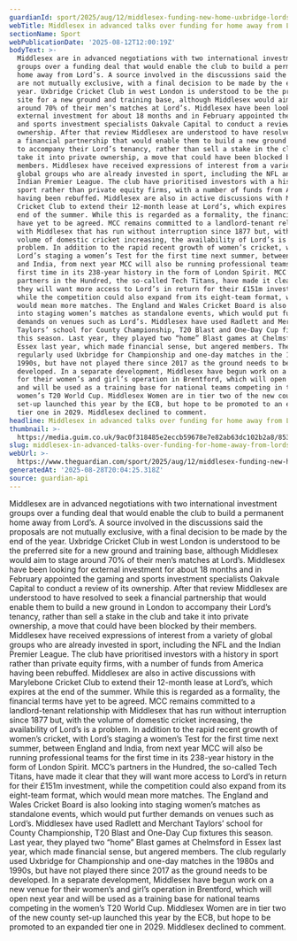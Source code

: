 ```yaml
---
guardianId: sport/2025/aug/12/middlesex-funding-new-home-uxbridge-lords-cricket
webTitle: Middlesex in advanced talks over funding for home away from Lord’s
sectionName: Sport
webPublicationDate: '2025-08-12T12:00:19Z'
bodyText: >-
  Middlesex are in advanced negotiations with two international investment
  groups over a funding deal that would enable the club to build a permanent
  home away from Lord’s. A source involved in the discussions said the proposals
  are not mutually exclusive, with a final decision to be made by the end of the
  year. Uxbridge Cricket Club in west London is understood to be the preferred
  site for a new ground and training base, although Middlesex would aim to stage
  around 70% of their men’s matches at Lord’s. Middlesex have been looking for
  external investment for about 18 months and in February appointed the gaming
  and sports investment specialists Oakvale Capital to conduct a review of its
  ownership. After that review Middlesex are understood to have resolved to seek
  a financial partnership that would enable them to build a new ground in London
  to accompany their Lord’s tenancy, rather than sell a stake in the club and
  take it into private ownership, a move that could have been blocked by their
  members. Middlesex have received expressions of interest from a variety of
  global groups who are already invested in sport, including the NFL and the
  Indian Premier League. The club have prioritised investors with a history in
  sport rather than private equity firms, with a number of funds from America
  having been rebuffed. Middlesex are also in active discussions with Marylebone
  Cricket Club to extend their 12-month lease at Lord’s, which expires at the
  end of the summer. While this is regarded as a formality, the financial terms
  have yet to be agreed. MCC remains committed to a landlord-tenant relationship
  with Middlesex that has run without interruption since 1877 but, with the
  volume of domestic cricket increasing, the availability of Lord’s is a
  problem. In addition to the rapid recent growth of women’s cricket, with
  Lord’s staging a women’s Test for the first time next summer, between England
  and India, from next year MCC will also be running professional teams for the
  first time in its 238-year history in the form of London Spirit. MCC’s
  partners in the Hundred, the so-called Tech Titans, have made it clear that
  they will want more access to Lord’s in return for their £151m investment,
  while the competition could also expand from its eight-team format, which
  would mean more matches. The England and Wales Cricket Board is also looking
  into staging women’s matches as standalone events, which would put further
  demands on venues such as Lord’s. Middlesex have used Radlett and Merchant
  Taylors’ school for County Championship, T20 Blast and One-Day Cup fixtures
  this season. Last year, they played two “home” Blast games at Chelmsford in
  Essex last year, which made financial sense, but angered members. The club
  regularly used Uxbridge for Championship and one-day matches in the 1980s and
  1990s, but have not played there since 2017 as the ground needs to be
  developed. In a separate development, Middlesex have begun work on a new venue
  for their women’s and girl’s operation in Brentford, which will open next year
  and will be used as a training base for national teams competing in the
  women’s T20 World Cup. Middlesex Women are in tier two of the new county
  set-up launched this year by the ECB, but hope to be promoted to an expanded
  tier one in 2029. Middlesex declined to comment.
headline: Middlesex in advanced talks over funding for home away from Lord’s
thumbnail: >-
  https://media.guim.co.uk/9ac0f318485e2eccb59678e7e82ab63dc102b2a8/853_0_4268_3415/500.jpg
slug: middlesex-in-advanced-talks-over-funding-for-home-away-from-lords
webUrl: >-
  https://www.theguardian.com/sport/2025/aug/12/middlesex-funding-new-home-uxbridge-lords-cricket
generatedAt: '2025-08-28T20:04:25.318Z'
source: guardian-api
---
```

Middlesex are in advanced negotiations with two international investment groups over a funding deal that would enable the club to build a permanent home away from Lord’s. A source involved in the discussions said the proposals are not mutually exclusive, with a final decision to be made by the end of the year. Uxbridge Cricket Club in west London is understood to be the preferred site for a new ground and training base, although Middlesex would aim to stage around 70% of their men’s matches at Lord’s. Middlesex have been looking for external investment for about 18 months and in February appointed the gaming and sports investment specialists Oakvale Capital to conduct a review of its ownership. After that review Middlesex are understood to have resolved to seek a financial partnership that would enable them to build a new ground in London to accompany their Lord’s tenancy, rather than sell a stake in the club and take it into private ownership, a move that could have been blocked by their members. Middlesex have received expressions of interest from a variety of global groups who are already invested in sport, including the NFL and the Indian Premier League. The club have prioritised investors with a history in sport rather than private equity firms, with a number of funds from America having been rebuffed. Middlesex are also in active discussions with Marylebone Cricket Club to extend their 12-month lease at Lord’s, which expires at the end of the summer. While this is regarded as a formality, the financial terms have yet to be agreed. MCC remains committed to a landlord-tenant relationship with Middlesex that has run without interruption since 1877 but, with the volume of domestic cricket increasing, the availability of Lord’s is a problem. In addition to the rapid recent growth of women’s cricket, with Lord’s staging a women’s Test for the first time next summer, between England and India, from next year MCC will also be running professional teams for the first time in its 238-year history in the form of London Spirit. MCC’s partners in the Hundred, the so-called Tech Titans, have made it clear that they will want more access to Lord’s in return for their £151m investment, while the competition could also expand from its eight-team format, which would mean more matches. The England and Wales Cricket Board is also looking into staging women’s matches as standalone events, which would put further demands on venues such as Lord’s. Middlesex have used Radlett and Merchant Taylors’ school for County Championship, T20 Blast and One-Day Cup fixtures this season. Last year, they played two “home” Blast games at Chelmsford in Essex last year, which made financial sense, but angered members. The club regularly used Uxbridge for Championship and one-day matches in the 1980s and 1990s, but have not played there since 2017 as the ground needs to be developed. In a separate development, Middlesex have begun work on a new venue for their women’s and girl’s operation in Brentford, which will open next year and will be used as a training base for national teams competing in the women’s T20 World Cup. Middlesex Women are in tier two of the new county set-up launched this year by the ECB, but hope to be promoted to an expanded tier one in 2029. Middlesex declined to comment.

